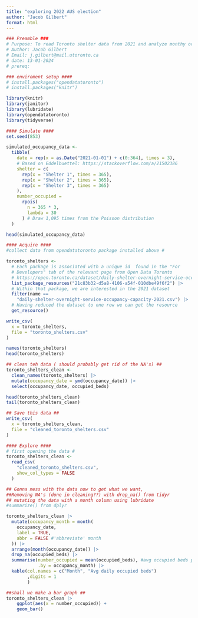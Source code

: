 ```yaml
---
title: "exploring 2022 AUS election"
author: "Jacob Gilbert"
format: html
---
```


```r
### Preamble ###
# Purpose: To read Toronto shelter data from 2021 and analyze monthy occupancy rates
# Author: Jacob Gilbert
# Email: j.gilbert@mail.utoronto.ca
# date: 13-01-2024
# prereq:
```

```r
### enviroment setup ####
# install.packages("opendatatoronto")
# install.packages("knitr")

library(knitr)
library(janitor)
library(lubridate)
library(opendatatoronto)
library(tidyverse)
```

```r
#### Simulate ####
set.seed(853)

simulated_occupancy_data <-
  tibble(
    date = rep(x = as.Date("2021-01-01") + c(0:364), times = 3),
    # Based on Eddelbuettel: https://stackoverflow.com/a/21502386
    shelter = c(
      rep(x = "Shelter 1", times = 365),
      rep(x = "Shelter 2", times = 365),
      rep(x = "Shelter 3", times = 365)
    ),
    number_occupied =
      rpois(
        n = 365 * 3,
        lambda = 30
      ) # Draw 1,095 times from the Poisson distribution
  )

head(simulated_occupancy_data)
```

```r

#### Acquire ####
#collect data from opendatatoronto package installed above #

toronto_shelters <-
  # Each package is associated with a unique id  found in the "For 
  # Developers" tab of the relevant page from Open Data Toronto
  # https://open.toronto.ca/dataset/daily-shelter-overnight-service-occupancy-capacity/
  list_package_resources("21c83b32-d5a8-4106-a54f-010dbe49f6f2") |>
  # Within that package, we are interested in the 2021 dataset
  filter(name == 
    "daily-shelter-overnight-service-occupancy-capacity-2021.csv") |>
  # Having reduced the dataset to one row we can get the resource
  get_resource()

write_csv(
  x = toronto_shelters,
  file = "toronto_shelters.csv"
)

names(toronto_shelters)
head(toronto_shelters)

```

```r
## clean teh data ( should probably get rid of the NA's) ##
toronto_shelters_clean <-
  clean_names(toronto_shelters) |>
  mutate(occupancy_date = ymd(occupancy_date)) |> 
  select(occupancy_date, occupied_beds)

head(toronto_shelters_clean)
tail(toronto_shelters_clean)
```

```r
## Save this data ##
write_csv(
  x = toronto_shelters_clean,
  file = "cleaned_toronto_shelters.csv"
)
```

```r
#### Explore ####
# first opening the data #
toronto_shelters_clean <-
  read_csv(
    "cleaned_toronto_shelters.csv",
    show_col_types = FALSE
  )

```

```r
## Gonna mess with the data now to get what we want,
##Removing NA's (done in cleaning??) with drop_na() from tidyr
## mutating the data with a month column using lubridate
#summarize() from dplyr

toronto_shelters_clean |>
  mutate(occupancy_month = month(
    occupancy_date,
    label = TRUE,
    abbr = FALSE #'abbreviate' month
  )) |>
  arrange(month(occupancy_date)) |> 
  drop_na(occupied_beds) |> 
  summarise(number_occupied = mean(occupied_beds), #avg occupied beds per per day grouped by month
            .by = occupancy_month) |>
  kable(col.names = c("Month", "Avg daily occupied beds")
        ,digits = 1
        )
```

```r
##shall we make a bar graph ##
toronto_shelters_clean |>
    ggplot(aes(x = number_occupied)) +
    geom_bar()
```

